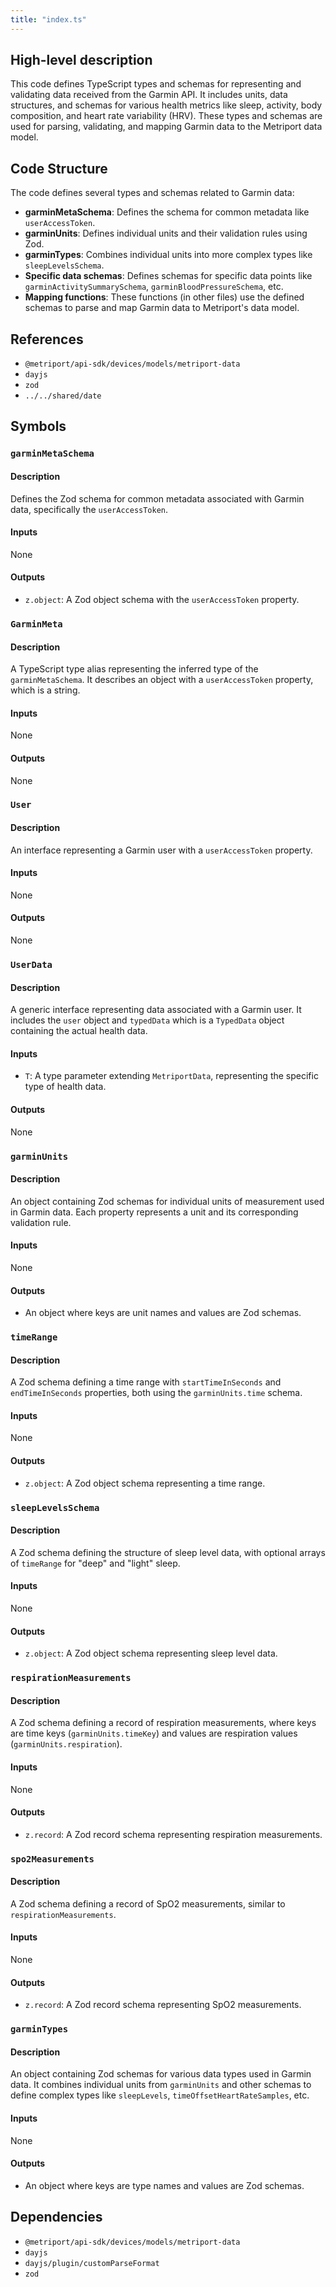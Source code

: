 ```yaml
---
title: "index.ts"
---
```


## High-level description
This code defines TypeScript types and schemas for representing and validating data received from the Garmin API. It includes units, data structures, and schemas for various health metrics like sleep, activity, body composition, and heart rate variability (HRV). These types and schemas are used for parsing, validating, and mapping Garmin data to the Metriport data model.

## Code Structure
The code defines several types and schemas related to Garmin data:

- **garminMetaSchema**: Defines the schema for common metadata like `userAccessToken`.
- **garminUnits**: Defines individual units and their validation rules using Zod.
- **garminTypes**: Combines individual units into more complex types like `sleepLevelsSchema`.
- **Specific data schemas**: Defines schemas for specific data points like `garminActivitySummarySchema`, `garminBloodPressureSchema`, etc.
- **Mapping functions**:  These functions (in other files) use the defined schemas to parse and map Garmin data to Metriport's data model.

## References
- `@metriport/api-sdk/devices/models/metriport-data`
- `dayjs`
- `zod`
- `../../shared/date`

## Symbols

### `garminMetaSchema`
#### Description
Defines the Zod schema for common metadata associated with Garmin data, specifically the `userAccessToken`.

#### Inputs
None

#### Outputs
- `z.object`: A Zod object schema with the `userAccessToken` property.

### `GarminMeta`
#### Description
A TypeScript type alias representing the inferred type of the `garminMetaSchema`. It describes an object with a `userAccessToken` property, which is a string.

#### Inputs
None

#### Outputs
None

### `User`
#### Description
An interface representing a Garmin user with a `userAccessToken` property.

#### Inputs
None

#### Outputs
None

### `UserData`
#### Description
A generic interface representing data associated with a Garmin user. It includes the `user` object and `typedData` which is a `TypedData` object containing the actual health data.

#### Inputs
- `T`: A type parameter extending `MetriportData`, representing the specific type of health data.

#### Outputs
None

### `garminUnits`
#### Description
An object containing Zod schemas for individual units of measurement used in Garmin data. Each property represents a unit and its corresponding validation rule.

#### Inputs
None

#### Outputs
- An object where keys are unit names and values are Zod schemas.

### `timeRange`
#### Description
A Zod schema defining a time range with `startTimeInSeconds` and `endTimeInSeconds` properties, both using the `garminUnits.time` schema.

#### Inputs
None

#### Outputs
- `z.object`: A Zod object schema representing a time range.

### `sleepLevelsSchema`
#### Description
A Zod schema defining the structure of sleep level data, with optional arrays of `timeRange` for "deep" and "light" sleep.

#### Inputs
None

#### Outputs
- `z.object`: A Zod object schema representing sleep level data.

### `respirationMeasurements`
#### Description
A Zod schema defining a record of respiration measurements, where keys are time keys (`garminUnits.timeKey`) and values are respiration values (`garminUnits.respiration`).

#### Inputs
None

#### Outputs
- `z.record`: A Zod record schema representing respiration measurements.

### `spo2Measurements`
#### Description
A Zod schema defining a record of SpO2 measurements, similar to `respirationMeasurements`.

#### Inputs
None

#### Outputs
- `z.record`: A Zod record schema representing SpO2 measurements.

### `garminTypes`
#### Description
An object containing Zod schemas for various data types used in Garmin data. It combines individual units from `garminUnits` and other schemas to define complex types like `sleepLevels`, `timeOffsetHeartRateSamples`, etc.

#### Inputs
None

#### Outputs
- An object where keys are type names and values are Zod schemas.

## Dependencies
- `@metriport/api-sdk/devices/models/metriport-data`
- `dayjs`
- `dayjs/plugin/customParseFormat`
- `zod`

